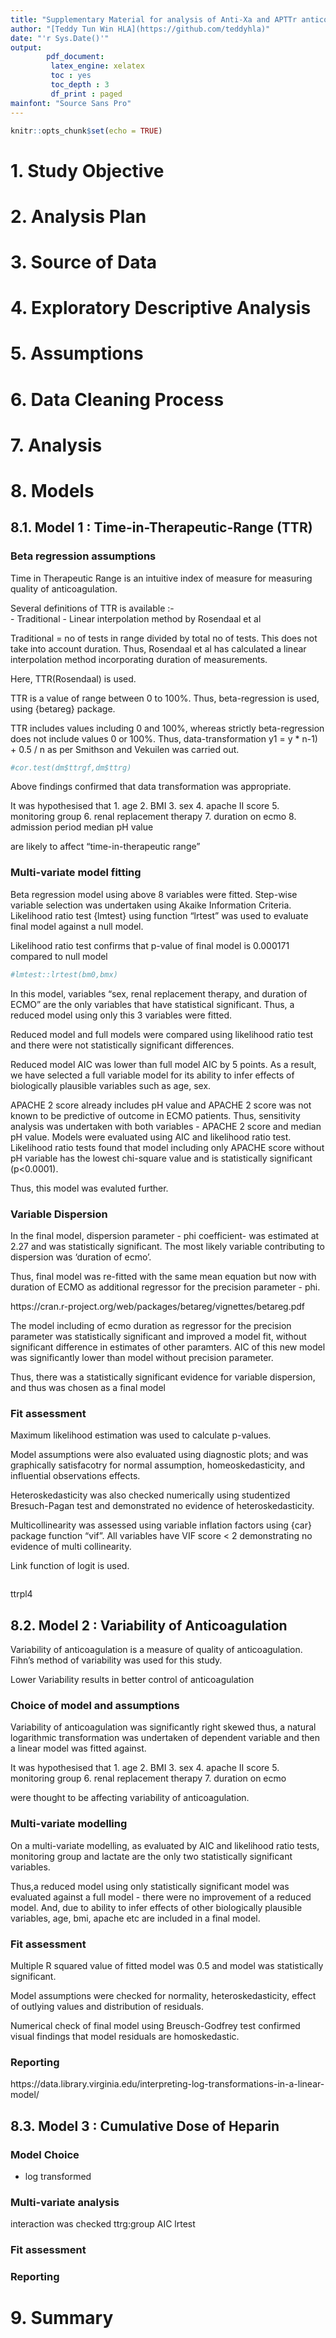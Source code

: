 ```yaml
---
title: "Supplementary Material for analysis of Anti-Xa and APTTr anticoagulation on VV-ECMO patients"
author: "[Teddy Tun Win HLA](https://github.com/teddyhla)"
date: "'r Sys.Date()'"
output: 
        pdf_document:
         latex_engine: xelatex
         toc : yes
         toc_depth : 3
         df_print : paged
mainfont: "Source Sans Pro"
---
```


```r
knitr::opts_chunk$set(echo = TRUE)
```

# 1. Study Objective

# 2. Analysis Plan

# 3. Source of Data

# 4. Exploratory Descriptive Analysis

# 5. Assumptions

# 6. Data Cleaning Process

# 7. Analysis

# 8. Models

## 8.1. Model 1 : Time-in-Therapeutic-Range (TTR) 

### Beta regression assumptions

Time in Therapeutic Range is an intuitive index of measure for measuring quality of anticoagulation.

Several definitions of TTR is available :-  
- Traditional 
- Linear interpolation method by Rosendaal et al


Traditional = no of tests in range divided by total no of tests. 
This does not take into account duration. Thus, Rosendaal et al has calculated a linear interpolation method incorporating duration of measurements.

Here, TTR(Rosendaal) is used.

TTR is a value of range between 0 to 100%. Thus, beta-regression is used, using {betareg} package. 

TTR includes values including 0 and 100%, whereas strictly beta-regression does not include values 0 or 100%. Thus, data-transformation y1 = y * n-1) + 0.5 / n  as per Smithson and Vekuilen was carried out.

```r
#cor.test(dm$ttrgf,dm$ttrg)
```

Above findings confirmed that data transformation was appropriate.

It was hypothesised that 
1. age
2. BMI
3. sex
4. apache II score
5. monitoring group
6. renal replacement therapy
7. duration on ecmo
8. admission period median pH value

are likely to affect "time-in-therapeutic range"

### Multi-variate model fitting

Beta regression model using above 8 variables were fitted. 
Step-wise variable selection was undertaken using Akaike Information Criteria.
Likelihood ratio test {lmtest} using function "lrtest" was used to evaluate final model against a null model.

Likelihood ratio test confirms that p-value of final model is 0.000171 compared to null model 

```r

#lmtest::lrtest(bm0,bmx)

```

In this model, variables "sex, renal replacement therapy, and duration of ECMO" are the only variables that have statistical significant. Thus, a reduced model using only this 3 variables were fitted. 

Reduced model and full models were compared using likelihood ratio test and there were not statistically significant differences.

Reduced model AIC was lower than full model AIC by 5 points. As a result, we have selected a full variable model for its ability to infer effects of biologically plausible variables such as age, sex. 

APACHE 2 score already includes pH value and APACHE 2 score was not known to be predictive of outcome in ECMO patients. Thus, sensitivity analysis was undertaken with both variables - APACHE 2 score and median pH value. Models were evaluated using AIC and likelihood ratio test. Likelihood ratio tests found that model including only APACHE score without pH variable has the lowest chi-square value and is statistically significant (p<0.0001).

Thus, this model was evaluted further. 



### Variable Dispersion

In the final model, dispersion parameter - phi coefficient- was estimated at 2.27 and was statistically significant. The most likely variable contributing to dispersion was 'duration of ecmo'.

Thus, final model was re-fitted with the same mean equation but now with duration of ECMO as additional regressor for the precision parameter - phi.

https://cran.r-project.org/web/packages/betareg/vignettes/betareg.pdf

The model including of ecmo duration as regressor for the precision parameter was statistically significant and improved a model fit, without significant difference in estimates of other paramters. AIC of this new model was significantly lower than model without precision parameter. 

Thus, there was a statistically significant evidence for variable dispersion, and thus was chosen as a final model

### Fit assessment

Maximum likelihood estimation was used to calculate p-values. 

Model assumptions were also evaluated using diagnostic plots; and was graphically satisfacotry for normal assumption, homeoskedasticity, and influential observations effects.

Heteroskedasticity was also checked numerically using studentized Bresuch-Pagan test and demonstrated no evidence of heteroskedasticity. 

Multicollinearity was assessed using variable inflation factors using {car} package function "vif". All variables have VIF score < 2 demonstrating no evidence of multi collinearity. 

Link function of logit is used.

```r

```

ttrpl4


## 8.2. Model 2 : Variability of Anticoagulation

Variability of anticoagulation is a measure of quality of anticoagulation. Fihn's method of variability was used for this study. 

Lower Variability results in better control of anticoagulation 

### Choice of model and assumptions

Variability of anticoagulation was significantly right skewed thus, a natural logarithmic transformation was undertaken of dependent variable and then a linear model was fitted against.

It was hypothesised that 
1. age
2. BMI
3. sex
4. apache II score
5. monitoring group
6. renal replacement therapy
7. duration on ecmo

were thought to be affecting variability of anticoagulation. 

### Multi-variate modelling

On a multi-variate modelling, as evaluated by AIC and likelihood ratio tests, monitoring group and lactate are the only two statistically significant variables. 

Thus,a reduced model using only statistically significant model was evaluated against a full model - there were no improvement of a reduced model. And, due to ability to infer effects of other biologically plausible variables, age, bmi, apache etc are included in a final model.


### Fit assessment

Multiple R squared value of fitted model was 0.5 and model was statistically significant.

Model assumptions were checked for normality, heteroskedasticity, effect of outlying values and distribution of residuals. 

Numerical check of final model using Breusch-Godfrey test confirmed visual findings that model residuals are homoskedastic. 

### Reporting

https://data.library.virginia.edu/interpreting-log-transformations-in-a-linear-model/


## 8.3. Model 3 : Cumulative Dose of Heparin 

### Model Choice

- log transformed 

### Multi-variate analysis
interaction was checked ttrg:group
AIC 
lrtest

### Fit assessment

### Reporting
# 9. Summary
